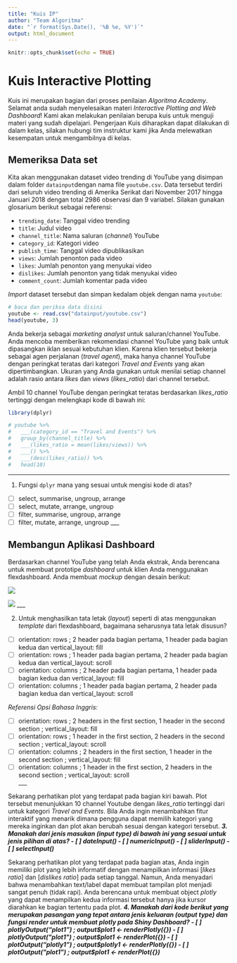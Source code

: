---
title: "Kuis IP"
author: "Team Algoritma"
date: "`r format(Sys.Date(), '%B %e, %Y')`"
output: html_document
---

```{r setup, include=FALSE}
knitr::opts_chunk$set(echo = TRUE)
```

# Kuis Interactive Plotting

Kuis ini merupakan bagian dari proses penilaian *Algoritma Academy*. Selamat anda sudah menyelesaikan materi *Interactive Plotting and Web Dashboard*! Kami akan melakukan penilaian berupa kuis untuk menguji materi yang sudah dipelajari. Pengerjaan Kuis diharapkan dapat dilakukan di dalam kelas, silakan hubungi tim instruktur kami jika Anda melewatkan kesempatan untuk mengambilnya di kelas.

## Memeriksa Data set

Kita akan menggunakan dataset video trending di YouTube yang disimpan dalam folder `datainput`dengan nama file `youtube.csv`. Data tersebut terdiri dari seluruh video trending di Amerika Serikat dari November 2017 hingga Januari 2018 dengan total 2986 observasi dan 9 variabel. Silakan gunakan glosarium berikut sebagai referensi:

 * `trending_date`: Tanggal video trending
 * `title`: Judul video
 * `channel_title`: Nama saluran (*channel*) YouTube
 * `category_id`: Kategori video
 * `publish_time`: Tanggal video dipublikasikan
 * `views`: Jumlah penonton pada video
 * `likes`: Jumlah penonton yang menyukai video
 * `dislikes`: Jumlah penonton yang tidak menyukai video
 * `comment_count`: Jumlah komentar pada video

*Import* dataset tersebut dan simpan kedalam objek dengan nama `youtube`:

```{r}
# baca dan periksa data disini
youtube <- read.csv("datainput/youtube.csv")
head(youtube, 3)
```

Anda bekerja sebagai *marketing analyst* untuk saluran/channel YouTube. Anda mencoba memberikan rekomendasi channel YouTube yang baik untuk dipasangkan iklan sesuai kebutuhan klien. Karena klien tersebut bekerja sebagai agen perjalanan (*travel agent*), maka hanya channel YouTube dengan peringkat teratas dari kategori *Travel and Events* yang akan dipertimbangkan. Ukuran yang Anda gunakan untuk menilai setiap channel adalah rasio antara *likes* dan *views* (*likes_ratio*) dari channel tersebut.

Ambil 10 channel YouTube dengan peringkat teratas berdasarkan *likes_ratio* tertinggi dengan melengkapi kode di bawah ini:

```{r}
library(dplyr)

# youtube %>% 
#   ___(category_id == "Travel and Events") %>%
#   group_by(channel_title) %>% 
#   ___(likes_ratio = mean(likes/views)) %>% 
#   ___() %>% 
#   ___(desc(likes_ratio)) %>% 
#   head(10)
```
___

1. Fungsi `dplyr` mana yang sesuai untuk mengisi kode di atas?  
  - [ ] select, summarise, ungroup, arrange
  - [ ] select, mutate, arrange, ungroup
  - [ ] filter, summarise, ungroup, arrange
  - [ ] filter, mutate, arrange, ungroup 
___


## Membangun Aplikasi Dashboard

Berdasarkan channel YouTube yang telah Anda ekstrak, Anda berencana untuk membuat prototipe *dashboard* untuk klien Anda menggunakan flexdashboard. Anda membuat *mockup* dengan desain berikut:

![](assets/mockup-1.png)

![](assets/mockup-2.png)
___

2. Untuk menghasilkan tata letak (*layout*) seperti di atas menggunakan *template* dari flexdashboard, bagaimana seharusnya tata letak disusun?
  - [ ] orientation: rows ; 2 header pada bagian pertama, 1 header pada bagian kedua dan vertical_layout: fill
  - [ ] orientation: rows ; 1 header pada bagian pertama, 2 header pada bagian kedua dan vertical_layout: scroll
  - [ ] orientation: columns ; 2 header pada bagian pertama, 1 header pada bagian kedua dan vertical_layout: fill
  - [ ] orientation: columns ; 1 header pada bagian pertama, 2 header pada bagian kedua dan vertical_layout: scroll
  
*Referensi Opsi Bahasa Inggris:*
  
  - [ ] orientation: rows ; 2 headers in the first section, 1 header in the second section ; vertical_layout: fill
  - [ ] orientation: rows ; 1 header in the first section, 2 headers in the second section ; vertical_layout: scroll
  - [ ] orientation: columns ; 2 headers in the first section, 1 header in the second section ; vertical_layout: fill
  - [ ] orientation: columns ; 1 header in the first section, 2 headers in the second section ; vertical_layout: scroll  
___


Sekarang perhatikan plot yang terdapat pada bagian kiri bawah. Plot tersebut menunjukkan 10 channel Youtube dengan *likes_ratio* tertinggi dari untuk kategori *Travel and Events*. Bila Anda ingin menambahkan fitur interaktif yang menarik dimana pengguna dapat memilih kategori yang mereka inginkan dan plot akan berubah sesuai dengan kategori tersebut.
___
3. Manakah dari jenis masukan (*input type*) di bawah ini yang sesuai untuk jenis pilihan di atas?
  - [ ] dateInput()
  - [ ] numericInput()
  - [ ] sliderInput()
  - [ ] selectInput()
___
  

Sekarang perhatikan plot yang terdapat pada bagian atas, Anda ingin memiliki plot yang lebih informatif dengan menampilkan informasi [*likes ratio*] dan [*dislikes ratio*] pada setiap tanggal. Namun, Anda menyadari bahwa menambahkan text/label dapat membuat tampilan plot menjadi sangat penuh (tidak rapi). Anda berencana untuk membuat object *plotly* yang dapat menampilkan kedua informasi tersebut hanya jika kursor diarahkan ke bagian tertentu pada plot.
___
4. Manakah dari kode berikut yang merupakan pasangan yang tepat antara jenis keluaran (*output type*) dan fungsi render untuk membuat plotly pada Shiny Dashboard?
  - [ ] plotlyOutput("plot1") ; output$plot1 <- renderPlotly({}) 
  - [ ] plotlyOutput("plot1") ; output$plot1 <- renderPlot({}) 
  - [ ] plotOutput("plotly1") ; output$plotly1 <- renderPlotly({}) 
  - [ ] plotOutput("plot1") ; output$plot1 <- renderPlot({})
 ___